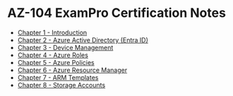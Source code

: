 # AZ-104 ExamPro Certification Notes
* [Chapter 1 - Introduction](/posts/microsoft/azure/az-104/cert-notes/exampro/chapter1/chapter1-intro-to-az-104)
* [Chapter 2 - Azure Active Directory (Entra ID)](/posts/microsoft/azure/az-104/cert-notes/exampro/chapter2/chapter2-introduction)
* [Chapter 3 - Device Management](/posts/microsoft/azure/az-104/cert-notes/exampro/chapter3/chapter3-intro-to-device-management)
* [Chapter 4 - Azure Roles](/posts/microsoft/azure/az-104/cert-notes/exampro/chapter4/chapter4-types-of-roles)
* [Chapter 5 - Azure Policies](/posts/microsoft/azure/az-104/cert-notes/exampro/chapter5/chapter5-introduction)
* [Chapter 6 - Azure Resource Manager](/posts/microsoft/azure/az-104/cert-notes/exampro/chapter6/chapter6-azure-resource-manager)
* [Chapter 7 - ARM Templates](/posts/microsoft/azure/az-104/cert-notes/exampro/chapter7/chapter7-introduction)
* [Chapter 8 - Storage Accounts](/posts/microsoft/azure/az-104/cert-notes/exampro/chapter8/chapter8-introduction-to-storage-accounts)